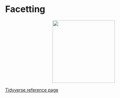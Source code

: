 # Facetting

<center>
![](images/ggplot2_facet.png){style="width:200px"}
</center>

[Tidyverse reference page](https://ggplot2.tidyverse.org//reference/index.html#facetting)